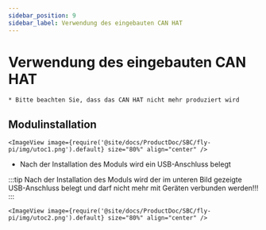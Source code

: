 ```yaml
---
sidebar_position: 9
sidebar_label: Verwendung des eingebauten CAN HAT
---
```



# Verwendung des eingebauten CAN HAT

    * Bitte beachten Sie, dass das CAN HAT nicht mehr produziert wird

## Modulinstallation

    <ImageView image={require('@site/docs/ProductDoc/SBC/fly-pi/img/utoc1.png').default} size="80%" align="center" />

* Nach der Installation des Moduls wird ein USB-Anschluss belegt

:::tip
Nach der Installation des Moduls wird der im unteren Bild gezeigte USB-Anschluss belegt und darf nicht mehr mit Geräten verbunden werden!!!
:::

    <ImageView image={require('@site/docs/ProductDoc/SBC/fly-pi/img/utoc2.png').default} size="80%" align="center" />